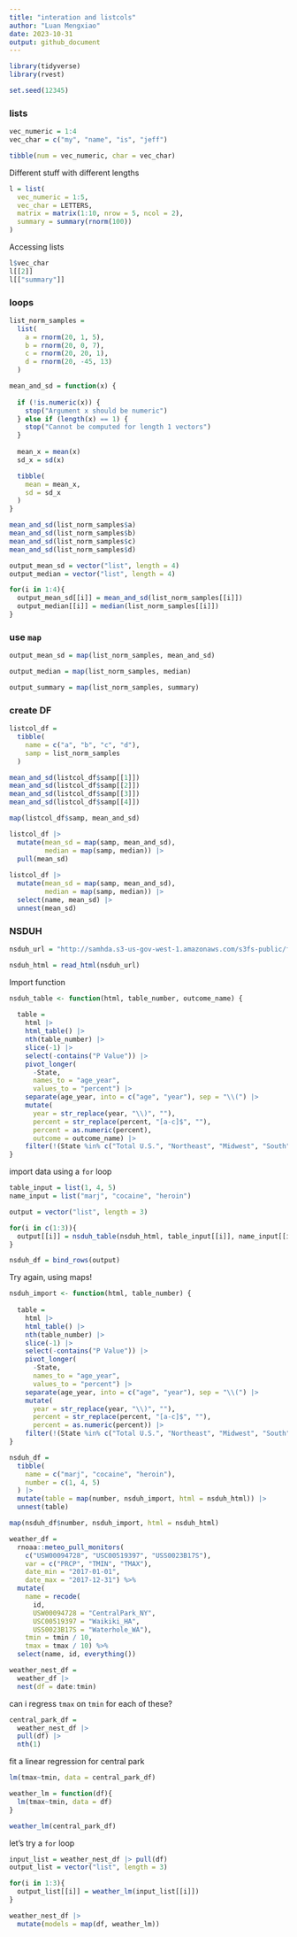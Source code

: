 ```yaml
---
title: "interation and listcols"
author: "Luan Mengxiao"
date: 2023-10-31
output: github_document
---
```


```r
library(tidyverse)
library(rvest)
```

```r
set.seed(12345)
```

### lists

```r
vec_numeric = 1:4
vec_char = c("my", "name", "is", "jeff")

tibble(num = vec_numeric, char = vec_char)
```

Different stuff with different lengths

```r
l = list(
  vec_numeric = 1:5,
  vec_char = LETTERS,
  matrix = matrix(1:10, nrow = 5, ncol = 2),
  summary = summary(rnorm(100))
)
```

Accessing lists

```r
l$vec_char
l[[2]]
l[["summary"]]
```

### loops

```r
list_norm_samples = 
  list(
    a = rnorm(20, 1, 5),
    b = rnorm(20, 0, 7),
    c = rnorm(20, 20, 1),
    d = rnorm(20, -45, 13)
  )
```

```r
mean_and_sd = function(x) {
  
  if (!is.numeric(x)) {
    stop("Argument x should be numeric")
  } else if (length(x) == 1) {
    stop("Cannot be computed for length 1 vectors")
  }
  
  mean_x = mean(x)
  sd_x = sd(x)

  tibble(
    mean = mean_x, 
    sd = sd_x
  )
}
```

```r
mean_and_sd(list_norm_samples$a)
mean_and_sd(list_norm_samples$b)
mean_and_sd(list_norm_samples$c)
mean_and_sd(list_norm_samples$d)
```

```r
output_mean_sd = vector("list", length = 4)
output_median = vector("list", length = 4)

for(i in 1:4){
  output_mean_sd[[i]] = mean_and_sd(list_norm_samples[[i]])
  output_median[[i]] = median(list_norm_samples[[i]])
}
```

### use `map`

```r
output_mean_sd = map(list_norm_samples, mean_and_sd)

output_median = map(list_norm_samples, median)

output_summary = map(list_norm_samples, summary)
```

### create DF

```r
listcol_df = 
  tibble(
    name = c("a", "b", "c", "d"),
    samp = list_norm_samples
  )
```

```r
mean_and_sd(listcol_df$samp[[1]])
mean_and_sd(listcol_df$samp[[2]])
mean_and_sd(listcol_df$samp[[3]])
mean_and_sd(listcol_df$samp[[4]])

map(listcol_df$samp, mean_and_sd)

listcol_df |>
  mutate(mean_sd = map(samp, mean_and_sd),
         median = map(samp, median)) |>
  pull(mean_sd)
  
listcol_df |>
  mutate(mean_sd = map(samp, mean_and_sd),
         median = map(samp, median)) |>
  select(name, mean_sd) |>
  unnest(mean_sd)
```

### NSDUH

```r
nsduh_url = "http://samhda.s3-us-gov-west-1.amazonaws.com/s3fs-public/field-uploads/2k15StateFiles/NSDUHsaeShortTermCHG2015.htm"

nsduh_html = read_html(nsduh_url)
```

Import function

```r
nsduh_table <- function(html, table_number, outcome_name) {
  
  table = 
    html |> 
    html_table() |> 
    nth(table_number) |>
    slice(-1) |> 
    select(-contains("P Value")) |>
    pivot_longer(
      -State,
      names_to = "age_year", 
      values_to = "percent") |>
    separate(age_year, into = c("age", "year"), sep = "\\(") |>
    mutate(
      year = str_replace(year, "\\)", ""),
      percent = str_replace(percent, "[a-c]$", ""),
      percent = as.numeric(percent),
      outcome = outcome_name) |>
    filter(!(State %in% c("Total U.S.", "Northeast", "Midwest", "South", "West")))
}
```

import data using a `for` loop

```r
table_input = list(1, 4, 5)
name_input = list("marj", "cocaine", "heroin")

output = vector("list", length = 3)

for(i in c(1:3)){
  output[[i]] = nsduh_table(nsduh_html, table_input[[i]], name_input[[i]])
}

nsduh_df = bind_rows(output)
```

Try again, using maps!

```r
nsduh_import <- function(html, table_number) {
  
  table = 
    html |> 
    html_table() |> 
    nth(table_number) |>
    slice(-1) |> 
    select(-contains("P Value")) |>
    pivot_longer(
      -State,
      names_to = "age_year", 
      values_to = "percent") |>
    separate(age_year, into = c("age", "year"), sep = "\\(") |>
    mutate(
      year = str_replace(year, "\\)", ""),
      percent = str_replace(percent, "[a-c]$", ""),
      percent = as.numeric(percent)) |>
    filter(!(State %in% c("Total U.S.", "Northeast", "Midwest", "South", "West")))
}

nsduh_df = 
  tibble(
    name = c("marj", "cocaine", "heroin"),
    number = c(1, 4, 5)
  ) |>
  mutate(table = map(number, nsduh_import, html = nsduh_html)) |>
  unnest(table)

map(nsduh_df$number, nsduh_import, html = nsduh_html)
```

```r
weather_df = 
  rnoaa::meteo_pull_monitors(
    c("USW00094728", "USC00519397", "USS0023B17S"),
    var = c("PRCP", "TMIN", "TMAX"), 
    date_min = "2017-01-01",
    date_max = "2017-12-31") %>%
  mutate(
    name = recode(
      id, 
      USW00094728 = "CentralPark_NY", 
      USC00519397 = "Waikiki_HA",
      USS0023B17S = "Waterhole_WA"),
    tmin = tmin / 10,
    tmax = tmax / 10) %>%
  select(name, id, everything())
```

```r
weather_nest_df = 
  weather_df |>
  nest(df = date:tmin)
```

can i regress `tmax` on `tmin` for each of these?

```r
central_park_df = 
  weather_nest_df |>
  pull(df) |>
  nth(1)
```

fit a linear regression for central park

```r
lm(tmax~tmin, data = central_park_df)
```

```r
weather_lm = function(df){
  lm(tmax~tmin, data = df)
}

weather_lm(central_park_df)
```

let's try a `for` loop

```r
input_list = weather_nest_df |> pull(df)
output_list = vector("list", length = 3)

for(i in 1:3){
  output_list[[i]] = weather_lm(input_list[[i]])
}

weather_nest_df |>
  mutate(models = map(df, weather_lm))
```

